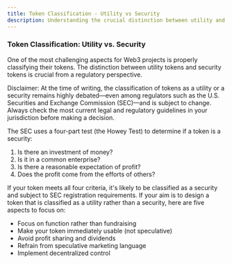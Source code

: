 ```yaml
---
title: Token Classification - Utility vs Security
description: Understanding the crucial distinction between utility and security tokens
---
```


### Token Classification: Utility vs. Security
One of the most challenging aspects for Web3 projects is properly classifying their tokens. The distinction between utility tokens and security tokens is crucial from a regulatory perspective.

Disclaimer: At the time of writing, the classification of tokens as a utility or a security remains highly debated—even among regulators such as the U.S. Securities and Exchange Commission (SEC)—and is subject to change. Always check the most current legal and regulatory guidelines in your jurisdiction before making a decision.

The SEC uses a four-part test (the Howey Test) to determine if a token is a security:
1. Is there an investment of money?
2. Is it in a common enterprise?
3. Is there a reasonable expectation of profit?
4. Does the profit come from the efforts of others?

If your token meets all four criteria, it's likely to be classified as a security and subject to SEC registration requirements. If your aim is to design a token that is classified as a utility rather than a security, here are five aspects to focus on:
- Focus on function rather than fundraising
- Make your token immediately usable (not speculative)
- Avoid profit sharing and dividends
- Refrain from speculative marketing language
- Implement decentralized control
